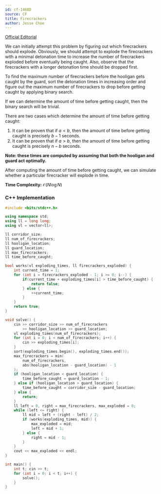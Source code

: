 ```yaml
---
id: cf-1468D
source: CF
title: Firecrackers
author: Jesse Choe
---
```


[Official Editorial](https://assets.codeforces.com/rounds/1468/tutorials.pdf)

We can initially attempt this problem by figuring out which firecrackers should explode. Obviously, we should attempt to explode the firecrackers with a minimal
detonation time to increase the number of firecrackers exploded before eventually being caught. Also, observe that the firecrackers with a longer detonation 
time should be dropped first.

To find the maximum number of firecrackers before the hooligan gets caught by the guard, sort the detonation times in increasing order and figure out the
maximum number of firecrackers to drop before getting caught by applying binary search.

If we can determine the amount of time before getting caught, then the binary search will be trivial.

There are two cases which determine the amount of time before getting caught:

1. It can be proven that if $a < b$, then the amount of time before getting caught is precisely $b - 1$ seconds.
2. It can be proven that if $a > b$, then the amount of time before getting caught is precisely $n - b$ seconds.

**Note: these times are computed by assuming that both the hooligan and guard act optimally.**

After computing the amount of time before getting caught, we can simulate whether a particular firecracker will explode in time.

**Time Complexity:** $\mathcal{O}(N\log N)$

<LanguageSection>

<CPPSection>

### C++ Implementation

```cpp
#include <bits/stdc++.h>

using namespace std;
using ll = long long;
using vl = vector<ll>;

ll corridor_size;
ll num_of_firecrackers;
ll hooligan_location; 
ll guard_location; 
ll max_firecrackers;
ll time_before_caught;

bool works(vl exploding_times, ll firecrackers_exploded) {
	int current_time = 1;
	for (int i = firecrackers_exploded - 1; i >= 0; i--) {
		if(current_time + exploding_times[i] > time_before_caught) {
			return false;
		} else {
			++current_time;
		}
	}
	return true;
}

void solve() {
	cin >> corridor_size >> num_of_firecrackers
		>> hooligan_location >> guard_location;
	vl exploding_times(num_of_firecrackers);
	for (int i = 0; i < num_of_firecrackers; i++) {
		cin >> exploding_times[i];
	}
	sort(exploding_times.begin(), exploding_times.end());
	max_firecrackers = min(
		num_of_firecrackers,
		abs(hooligan_location - guard_location) - 1
	);
	if (hooligan_location < guard_location) {
		time_before_caught = guard_location - 1;
	} else if (hooligan_location > guard_location) {
		time_before_caught = corridor_size - guard_location;
	} else {
		return;
	}
	ll left = 0, right = max_firecrackers, max_exploded = 0;
	while (left <= right) {
		ll mid = left + (right - left) / 2;
		if (works(exploding_times, mid)) {
			max_exploded = mid;
			left = mid + 1;
		} else {
			right = mid - 1;
		}
	}
	cout << max_exploded << endl;
}

int main() {
	int t; cin >> t;
	for (int i = 0; i < t; i++) {
		solve();
	}
}
```

</CPPSection>

</LanguageSection>
